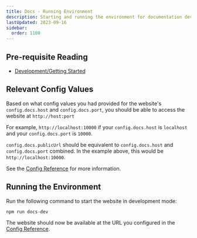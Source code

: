 ```yaml
---
title: Docs - Running Environment
description: Starting and running the environment for documentation development.
lastUpdated: 2023-09-16
sidebar:
  order: 1100
---
```


## Pre-requisite Reading

* [Development/Getting Started](../../..)

## Relevant Config Values

Based on what config values you had provided for the website's `config.docs.host` and `config.docs.port`, you should be able to access the website at `http://host:port`

For example, `http://localhost:10000` if your `config.docs.host` is `localhost` and your `config.docs.port` is `10000`.

`config.docs.publicUrl` should be equivalent to `config.docs.host` and `config.docs.port` combined. In the example above, this would be `http://localhost:10000`.

See the [Config Reference](../../../misc/reference/config) for more information.

## Running the Environment

Run the following command to start the website in development mode:

```bash
npm run docs-dev
```

The website should now be available at the URL you configured in the [Config Reference](../../../misc/reference/config).
